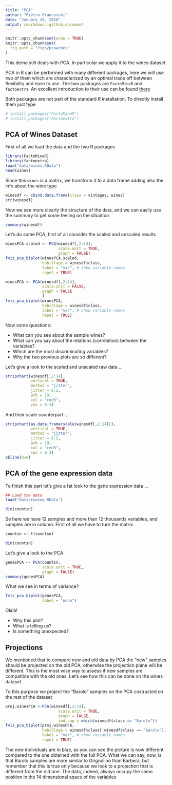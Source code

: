 ```yaml
---
title: "PCA"
author: "Pietro Franceschi"
date: "January 28, 2018"
output: rmarkdown::github_document
---
```


```r
knitr::opts_chunk$set(echo = TRUE)
knitr::opts_chunk$set(
  fig.path = "figs/pcawines"
)
```

This demo still deals with PCA. In particular we apply it to the wines dataset.

PCA in R can be performed with many different packages, here we will use two of them which are characterized by an optimal trade off between flexibility and ease to use. The two packages are `FactoMineR` and `factoextra`. An excellent introduction to their use can be found [there](http://www.sthda.com/english/wiki/factoextra-r-package-easy-multivariate-data-analyses-and-elegant-visualization)


Both packages are not part of the standard R installation. To directly install them just type
```r
# install.packages("FactoMineR")
# install.packages("Factoextra")
```


## PCA of Wines  Dataset
First of all we load the data and the two R packages

```r
library(FactoMineR)
library(factoextra)
load("data/wines.RData")
head(wines)
```



Since this `wines` is a matrix, we transform it to a data frame adding also the info about the wine type

```r
winesdf <- cbind.data.frame(class = vintages, wines)
str(winesdf)
```

Now we see more clearly the structure of the data, and we can easily use the summary to get some feeling on the situation


```r
summary(winesdf)
```

Let's do some PCA, first of all consider the scaled and unscaled results 

```r
winesPCA.scaled <- PCA(winesdf[,2:14],
                       scale.unit = TRUE,
                       graph = FALSE)
fviz_pca_biplot(winesPCA.scaled, 
                habillage = winesdf$class,
                label = "var", # show variable names
                repel = TRUE) 
```

```r
winesPCA <- PCA(winesdf[,2:14],
                scale.unit = FALSE,
                graph = FALSE
                ) 
fviz_pca_biplot(winesPCA, 
                habillage = winesdf$class,
                label = "var", # show variable names
                repel = TRUE) 
```

Now some questions:

* What can you see about the sample wines? 
* What can you say about the relations (correlation) between the variables?
* Which are the most discriminating variables?
* Why the two previous plots are so different?


Let's give a look to the scaled and unscaled raw data ...

```r
stripchart(winesdf[,2:14],
           vertical = TRUE,
           method = "jitter",
           jitter = 0.2,
           pch = 19,
           col = "red3",
           cex = 0.3)
```


And their scale counterpart ...


```r
stripchart(as.data.frame(scale(winesdf[,2:14])),
           vertical = TRUE,
           method = "jitter",
           jitter = 0.2,
           pch = 19,
           col = "red3",
           cex = 0.3)
abline(h=0)
```



## PCA of the gene expression data

To finish this part let's give a fat look to the gene expression data ...

```r
## Load the data
load("data/rnaseq.RData")

dim(countsn)

```

So here we have 12 samples and more than 12 thousands variables, and samples are in column. First of all we have to turn the matrix

```r
countsn <- t(countsn)

dim(countsn)

```


Let's give a look to the PCA

```r
genesPCA <- PCA(countsn,
                scale.unit = TRUE,
                graph = FALSE)
summary(genesPCA)
```


What we see in terms of variance?

```r
fviz_pca_biplot(genesPCA, 
                label = "none") 
```



Olalà! 

* Why this plot? 
* What is telling us? 
* Is something unexpected?

## Projections
We mentioned that to compare new and old data by PCA the "new" samples should be projected on the old PCA, otherwise the projection plane will be different. This is the most wise way to assess if new samples are compatible with the old ones. Let's see how this can be done on the wines dataset.

To this purpose we project the "Barolo" samples on the PCA costructed on the rest of the dataset

```r
proj.winesPCA <-PCA(winesdf[,2:14],
                       scale.unit = TRUE,
                       graph = FALSE,
                       ind.sup = which(winesdf$class == "Barolo"))
fviz_pca_biplot(proj.winesPCA, 
                habillage = winesdf$class[!winesdf$class == "Barolo"],
                label = "var", # show variable names
                repel = TRUE) 


```

The new individuals are in blue, as you can see the picture is now different compared to the one obtained with the full PCA. What we can say, now, is that Barolo samples are more similar to Grignolino than Barbera, but remember that this is true only because we look to a projection that is different from the old one. The data, indeed, always occupy the same position in the 14 dimensional space of the variables